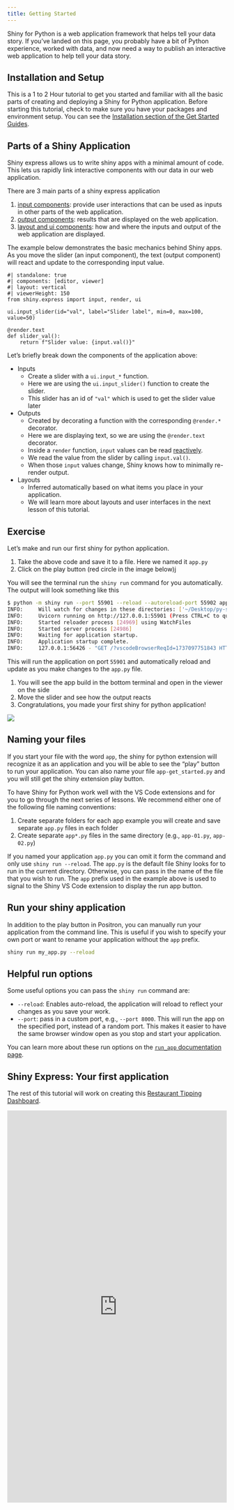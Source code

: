 ```yaml
---
title: Getting Started
---
```


Shiny for Python is a web application framework that helps tell your data story.
If you've landed on this page, you probably have a bit of Python experience, worked with data, and now need a way to publish an interactive web application to help tell your data story.

## Installation and Setup

This is a 1 to 2 Hour tutorial to get you started and familiar with all the basic parts of creating and deploying a Shiny for Python application.
Before starting this tutorial, check to make sure you have your packages and environment setup.
You can see the [Installation section of the Get Started Guides](/get-started/install-create-run.qmd).

## Parts of a Shiny Application

Shiny express allows us to write shiny apps with a minimal amount of code.
This lets us rapidly link interactive components with our data in our web application.

There are 3 main parts of a shiny express application

1.  [input components](/components/#inputs): provide user interactions that can be used as inputs in other parts of the web application.
2.  [output components](/components/#outputs): results that are displayed on the web application.
3.  [layout and ui components](/layouts): how and where the inputs and output of the web application are displayed.

The example below demonstrates the basic mechanics behind Shiny apps.
As you move the slider (an input component), the text (output component) will react and update to the corresponding input value.

```shinylive-python
#| standalone: true
#| components: [editor, viewer]
#| layout: vertical
#| viewerHeight: 150
from shiny.express import input, render, ui

ui.input_slider(id="val", label="Slider label", min=0, max=100, value=50)

@render.text
def slider_val():
    return f"Slider value: {input.val()}"
```

Let's briefly break down the components of the application above:

-   Inputs
    -   Create a slider with a `ui.input_*` function.
    -   Here we are using the `ui.input_slider()` function to create the slider.
    -   This slider has an id of `"val"` which is used to get the slider value later
-   Outputs
    -   Created by decorating a function with the corresponding `@render.*` decorator.
    -   Here we are displaying text, so we are using the `@render.text` decorator.
    -   Inside a `render` function, `input` values can be read [reactively](#reactivity).
    -   We read the value from the slider by calling `input.val()`.
    -   When those `input` values change, Shiny knows how to minimally re-render output.
-   Layouts
    -   Inferred automatically based on what items you place in your application.
    -   We will learn more about layouts and user interfaces in the next lesson of this tutorial.

:::: callout-note
## Exercise

Let's make and run our first shiny for python application.

1.  Take the above code and save it to a file. Here we named it `app.py`
2.  Click on the play button (red circle in the image below)j

You will see the terminal run the `shiny run` command for you automatically.
The output will look something like this

``` bash
$ python -m shiny run --port 55901 --reload --autoreload-port 55902 app-010-simple.py
INFO:     Will watch for changes in these directories: ['~/Desktop/py-shiny-example']
INFO:     Uvicorn running on http://127.0.0.1:55901 (Press CTRL+C to quit)
INFO:     Started reloader process [24969] using WatchFiles
INFO:     Started server process [24986]
INFO:     Waiting for application startup.
INFO:     Application startup complete.
INFO:     127.0.0.1:56426 - "GET /?vscodeBrowserReqId=1737097751843 HTTP/1.1" 200 OK
```

This will run the application on port `55901` and automatically reload and update as you make changes to the `app.py` file.

1.  You will see the app build in the bottom terminal and open in the viewer on the side
2.  Move the slider and see how the output reacts
3.  Congratulations, you made your first shiny for python application!

::: column-margin
![](img/010-run_app-cropped_editor.png.png)
:::
::::

::: callout-tip
## Naming your files

If you start your file with the word `app`, the shiny for python extension will recognize it as an application and you will be able to see the "play" button to run your application.
You can also name your file `app-get_started.py` and you will still get the shiny extension play button.

To have Shiny for Python work well with the VS Code extensions and for you to go through the next series of lessons.
We recommend either one of the following file naming conventions:

1.  Create separate folders for each app example you will create and save separate `app.py` files in each folder
2.  Create separate `app*.py` files in the same directory (e.g., `app-01.py`, `app-02.py`)

If you named your application `app.py` you can omit it form the command and only use `shiny run --reload`.
The `app.py` is the default file Shiny looks for to run in the current directory.
Otherwise, you can pass in the name of the file that you wish to run.
The `app` prefix used in the example above is used to signal to the Shiny VS Code extension to display the run app button.
:::

## Run your shiny application

In addition to the play button in Positron, you can manually run your application from the command line.
This is useful if you wish to specify your own port or want to rename your application without the `app` prefix.

``` bash
shiny run my_app.py --reload
```

::: callout-tip
## Helpful run options

Some useful options you can pass the `shiny run` command are:

-   `--reload`: Enables auto-reload, the application will reload to reflect your changes as you save your work.
-   `--port`: pass in a custom port, e.g., `--port 8000`. This will run the app on the specified port, instead of a random port. This makes it easier to have the same browser window open as you stop and start your application.

You can learn more about these run options on the [`run_app` documentation page](https://shiny.posit.co/py/api/core/run_app.html).
:::

## Shiny Express: Your first application

The rest of this tutorial will work on creating this [Restaurant Tipping Dashboard](https://gallery.shinyapps.io/template-dashboard-tips1/).

:::: {.column-screen .hero-image .pt-4 .pb-5 style="margin-top:0px;max-width:1600px;"}
::: {.hello-output .g-col-12 .g-col-xl-12}
<iframe src="https://gallery.shinyapps.io/template-dashboard-tips1/" frameborder="0" width="100%" class="mb-0 card hello-output-iframe">

</iframe>

```{=html}
<style>
  .hello-output-iframe {
    height: 900px;
  }
@media only screen and (max-width: 611px) {
  .hello-output-iframe {
    height: 2125px;
  }
}
</style>
```
:::
::::
